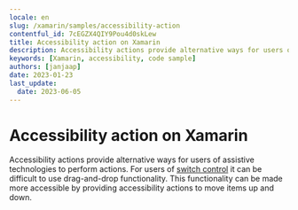 ```yaml
---
locale: en
slug: /xamarin/samples/accessibility-action
contentful_id: 7cEGZX4QIY9Pou4d0skLew
title: Accessibility action on Xamarin
description: Accessibility actions provide alternative ways for users of assistive technologies to perform actions.
keywords: [Xamarin, accessibility, code sample]
authors: [janjaap]
date: 2023-01-23
last_update:
  date: 2023-06-05
---
```


# Accessibility action on Xamarin

Accessibility actions provide alternative ways for users of assistive technologies to perform actions. For users of [switch control](https://appt.org/en/docs/ios/features/switch-control) it can be difficult to use drag-and-drop functionality. This functionality can be made more accessible by providing accessibility actions to move items up and down.

<CodeSample id="accessibility-action" framework="xamarin" locale="en"/>
